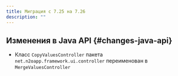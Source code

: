 ```yaml
---
title: Миграция с 7.25 на 7.26
description: ""
---
```


## Изменения в Java API {#changes-java-api}

- Класс `CopyValuesController` пакета `net.n2oapp.framework.ui.controller` переименован в `MergeValuesController`
